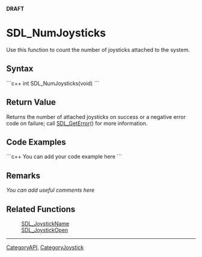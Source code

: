 <span color="red">'''DRAFT'''</span>

= SDL_NumJoysticks =
Use this function to count the number of joysticks attached to the system.


== Syntax ==
```c++
int SDL_NumJoysticks(void)
```

== Return Value ==
Returns the number of attached joysticks on success or a negative error code on failure; call [[SDL_GetError]]() for more information.

== Code Examples ==
```c++
You can add your code example here
```

== Remarks ==
''You can add useful comments here''

== Related Functions ==
:[[SDL_JoystickName]]
:[[SDL_JoystickOpen]]

----
[[CategoryAPI]], [[CategoryJoystick]]
